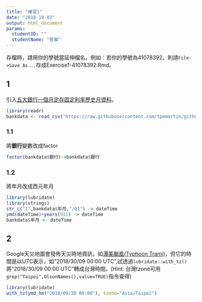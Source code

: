 ```yaml
---
title: "練習1"
date: "2018-10-03"
output: html_document
params:
  studentID: ""
  studentName: "答案"
---
```

存檔時，請用你的學號當延伸檔名。例如：若你的學號為41078392，則請`File->Save As...`存成Exercise1-41078392.Rmd。

## 1
引入[五大銀行一個月定存固定利率歷史月資料](https://raw.githubusercontent.com/tpemartin/github-data/master/bankdata.csv)。

```r
library(readr)
bankdata <- read_csv("https://raw.githubusercontent.com/tpemartin/github-data/master/bankdata.csv")
```

### 1.1
將**銀行**變數改成factor
```r
factor(bankdata$銀行)->bankdata$銀行
```

### 1.2
將年月改成西元年月
```r
library(lubridate)
library(stringr)
str_c("1",bankdata$年月,"/01") -> dateTime
ymd(dateTime)+years(911) -> dateTime
bankdata$年月 <- dateTime
```

## 2
Google天災地圖會發佈天災時地資訊，如[潭美颱風(Typhoon Trami)](https://google.org/crisismap/google.com/2018-trami)，但它的時間是以UTC表示，如"2018/30/09 00:00 UTC",試透過`lubridate::with_tz()`將"2018/30/09 00:00 UTC"轉成台灣時間。(Hint: 台灣tzone可用`grep("Taipei",OlsonNames(),value=TRUE)`指令查得)

```r
library(lubridate)
with_tz(ymd_hm("2018/09/30 00:00"), tzone="Asia/Taipei")
```


